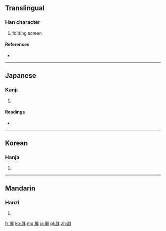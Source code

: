 {{also|摒}}
==Translingual==

===Han character===
{{Han char|rn=44|rad=尸|as=08|sn=11|four=|canj=尸卜十十 (SYJJ)}}

# folding screen

====References====
* {{Han ref|kx=0302.250|dkj=07734|dj=0600.060|hdz=20977.110|uh=5C5B|ud=23643}}

----

==Japanese==

===Kanji===
{{ja-kanji|grade=|rs=尸08}}

# {{defn|Japanese|sort=尸08}}

====Readings====
* {{ja-readings|on=[[へい]] (hei), [[びょう]] (byō)|kun=[[しりぞく]] (shirizoku), [[おおう]] (oou)}}

----

==Korean==

===Hanja===
{{ko-hanja|hangeul=병|rv=byeong|mr=pyŏng}}

# {{defn|Korean|sort=尸08}}

----

==Mandarin==

===Hanzi===
{{cmn-hanzi|pin=[[píng]] ([[ping2]])|wg=p'ing<sup>2</sup>}}

# {{defn|Mandarin|sort=尸08}}

[[fr:屛]]
[[ko:屛]]
[[mg:屛]]
[[ja:屛]]
[[pl:屛]]
[[zh:屛]]